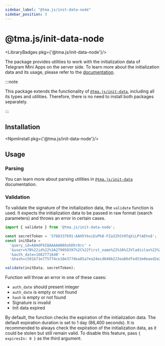 ```yaml
---
sidebar_label: "@tma.js/init-data-node"
sidebar_position: 3
---
```


# @tma.js/init-data-node

<LibraryBadges pkg={'@tma.js/init-data-node'}/>

The package provides utilities to work with the initialization data of Telegram Mini Apps on the server side. To learn more about the initialization data and its usage, please refer to the [documentation](../launch-params/init-data.mdx).

:::note

This package extends the functionality of [`@tma.js/init-data`](tma-js-init-data), including all its types and utilities. Therefore, there is no need to install both packages separately.

:::

## Installation

<NpmInstall pkg={'@tma.js/init-data-node'}/>

## Usage

### Parsing

You can learn more about parsing utilities in [`@tma.js/init-data`](tma-js-init-data#parsing) documentation.

### Validation

To validate the signature of the initialization data, the `validate` function is used. It expects the initialization data to be passed in raw format (search parameters) and throws an error in certain cases.

```typescript
import { validate } from '@tma.js/init-data-node';

const secretToken = '5768337691:AAH5YkoiEuPk8-FZa32hStHTqXiLPtAEhx8';
const initData =
  'query_id=AAHdF6IQAAAAAN0XohDhrOrc' +
  '&user=%7B%22id%22%3A279058397%2C%22first_name%22%3A%22Vladislav%22%2C%22last_name%22%3A%22Kibenko%22%2C%22username%22%3A%22vdkfrost%22%2C%22language_code%22%3A%22ru%22%2C%22is_premium%22%3Atrue%7D' +
  '&auth_date=1662771648' +
  '&hash=c501b71e775f74ce10e377dea85a7ea24ecd640b223ea86dfe453e0eaed2e2b2';

validate(initData, secretToken);
```

Function will throw an error in one of these cases:

- `auth_date` should present integer
- `auth_date` is empty or not found
- `hash` is empty or not found
- Signature is invalid
- Init data expired

By default, the function checks the expiration of the initialization data. The default expiration duration is set to 1 day (86,400 seconds). It is recommended to always check the expiration of the initialization data, as it could be stolen but still remain valid. To disable this feature, pass `{ expiresIn: 0 }` as the third argument.
